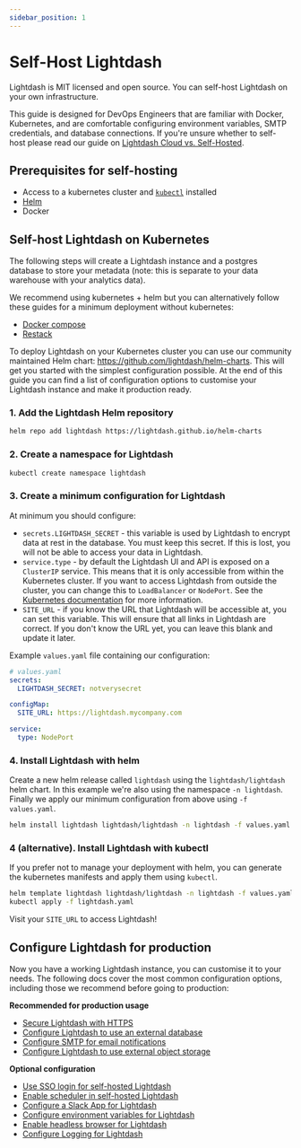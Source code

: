 ```yaml
---
sidebar_position: 1
---
```


# Self-Host Lightdash

Lightdash is MIT licensed and open source. You can self-host Lightdash on your own infrastructure.

This guide is designed for DevOps Engineers that are familiar with Docker, Kubernetes, and are comfortable 
configuring environment variables, SMTP credentials, and database connections.
If you're unsure whether to self-host please read our guide on [Lightdash Cloud vs. Self-Hosted](./lightdash-cloud-vs-self-hosted.mdx).

## Prerequisites for self-hosting

 - Access to a kubernetes cluster and [`kubectl`](https://kubernetes.io/docs/tasks/tools/) installed
 - [Helm](https://helm.sh/docs/intro/quickstart/)
 - Docker

## Self-host Lightdash on Kubernetes

The following steps will create a Lightdash instance and a postgres database to store your metadata (note: this is
separate to your data warehouse with your analytics data).

We recommend using kubernetes + helm but you can alternatively follow these guides for a minimum deployment without 
kubernetes:
 - [Docker compose](./self-host-lightdash-docker-compose.mdx)
 - [Restack](./self-host-lightdash-restack.mdx)

To deploy Lightdash on your Kubernetes cluster you can use our community maintained Helm chart: https://github.com/lightdash/helm-charts. 
This will get you started with the simplest configuration possible. At the end of this 
guide you can find a list of configuration options to customise your Lightdash instance and make it production ready.

### 1. Add the Lightdash Helm repository

```bash
helm repo add lightdash https://lightdash.github.io/helm-charts
```

### 2. Create a namespace for Lightdash

```bash
kubectl create namespace lightdash
```

### 3. Create a minimum configuration for Lightdash

At minimum you should configure:

 - `secrets.LIGHTDASH_SECRET` - this variable is used by Lightdash to encrypt data at rest in the database. You must 
   keep this secret. If this is lost, you will not be able to access your data in Lightdash.
 - `service.type` - by default the Lightdash UI and API is exposed on a `ClusterIP` service. This means that it is 
   only accessible from within the Kubernetes cluster. If you want to access Lightdash from outside the cluster, 
   you can change this to `LoadBalancer` or `NodePort`. See the [Kubernetes documentation](https://kubernetes.io/docs/concepts/services-networking/service/#publishing-services-service-types) for more information.
 - `SITE_URL` - if you know the URL that Lightdash will be accessible at, you can set this variable. This will 
   ensure that all links in Lightdash are correct. If you don't know the URL yet, you can leave this blank and 
   update it later.

Example `values.yaml` file containing our configuration:

```yaml
# values.yaml
secrets:
  LIGHTDASH_SECRET: notverysecret

configMap:
  SITE_URL: https://lightdash.mycompany.com

service:
  type: NodePort
```

### 4. Install Lightdash with helm

Create a new helm release called `lightdash` using the `lightdash/lightdash` helm chart. In this example we're also 
using the namespace `-n lightdash`. Finally we apply our minimum configuration from above using `-f values.yaml`.

```bash
helm install lightdash lightdash/lightdash -n lightdash -f values.yaml
```

### 4 (alternative). Install Lightdash with kubectl

If you prefer not to manage your deployment with helm, you can generate the kubernetes manifests and apply them
using `kubectl`.

```bash
helm template lightdash lightdash/lightdash -n lightdash -f values.yaml > lightdash.yaml
kubectl apply -f lightdash.yaml
```

Visit your `SITE_URL` to access Lightdash!

## Configure Lightdash for production

Now you have a working Lightdash instance, you can customise it to your needs. The following docs cover the most 
common configuration options, including those we recommend before going to production:

**Recommended for production usage**
- [Secure Lightdash with HTTPS](./customize-deployment/secure-lightdash-with-https.mdx)
- [Configure Lightdash to use an external database](./customize-deployment/configure-lightdash-to-use-an-external-database.mdx)
- [Configure SMTP for email notifications](./customize-deployment/configure-smtp-for-lightdash-email-notifications.mdx)
- [Configure Lightdash to use external object storage](./customize-deployment/configure-lightdash-to-use-external-object-storage.mdx)

**Optional configuration**
- [Use SSO login for self-hosted Lightdash](./customize-deployment/use-sso-login-for-self-hosted-lightdash.mdx)
- [Enable scheduler in self-hosted Lightdash](./customize-deployment/enable-scheduler-in-self-hosted-lightdash.mdx)
- [Configure a Slack App for Lightdash](./customize-deployment/configure-a-slack-app-for-lightdash.mdx)
- [Configure environment variables for Lightdash](./customize-deployment/environment-variables.mdx)
- [Enable headless browser for Lightdash](./customize-deployment/enable-headless-browser-for-lightdash.mdx)
- [Configure Logging for Lightdash](./customize-deployment/configure-logging-for-lightdash.mdx)

